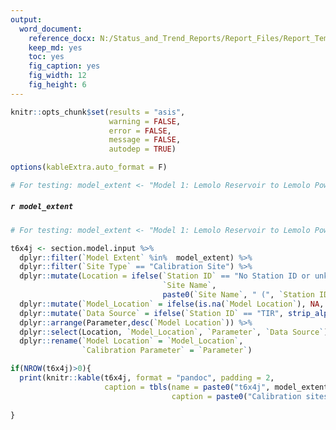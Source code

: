```yaml
---
output: 
  word_document:
    reference_docx: N:/Status_and_Trend_Reports/Report_Files/Report_Template.docx
    keep_md: yes
    toc: yes
    fig_caption: yes
    fig_width: 12
    fig_height: 6
---
```


```r

knitr::opts_chunk$set(results = "asis",
                      warning = FALSE,
                      error = FALSE,
                      message = FALSE,
                      autodep = TRUE)

options(kableExtra.auto_format = F)

# For testing: model_extent <- "Model 1: Lemolo Reservoir to Lemolo Powerhouse #1"


```

##### `r model_extent`

```r
# For testing: model_extent <- "Model 1: Lemolo Reservoir to Lemolo Powerhouse #1"

t6x4j <- section.model.input %>% 
  dplyr::filter(`Model Extent` %in%  model_extent) %>% 
  dplyr::filter(`Site Type` == "Calibration Site") %>%
  dplyr::mutate(Location = ifelse(`Station ID` == "No Station ID or unknown" | is.na(`Station ID`),
                                  `Site Name`,
                                  paste0(`Site Name`, " (", `Station ID`, ")"))) %>%   
  dplyr::mutate(`Model_Location` = ifelse(is.na(`Model Location`), NA, paste0(`Model Location`," ", `Location Units`))) %>%
  dplyr::mutate(`Data Source` = ifelse(`Station ID` == "TIR", strip_alpha(`Data Source`), `Data Source`)) %>% 
  dplyr::arrange(Parameter,desc(`Model Location`)) %>% 
  dplyr::select(Location, `Model_Location`, `Parameter`, `Data Source`) %>% 
  dplyr::rename(`Model Location` = `Model_Location`,
                `Calibration Parameter` = `Parameter`)

if(NROW(t6x4j)>0){
  print(knitr::kable(t6x4j, format = "pandoc", padding = 2,
                     caption = tbls(name = paste0("t6x4j", model_extent),
                                    caption = paste0("Calibration sites and parameters used in the existing ", model_extent, " Heat Source Model."))))
  
}

```
